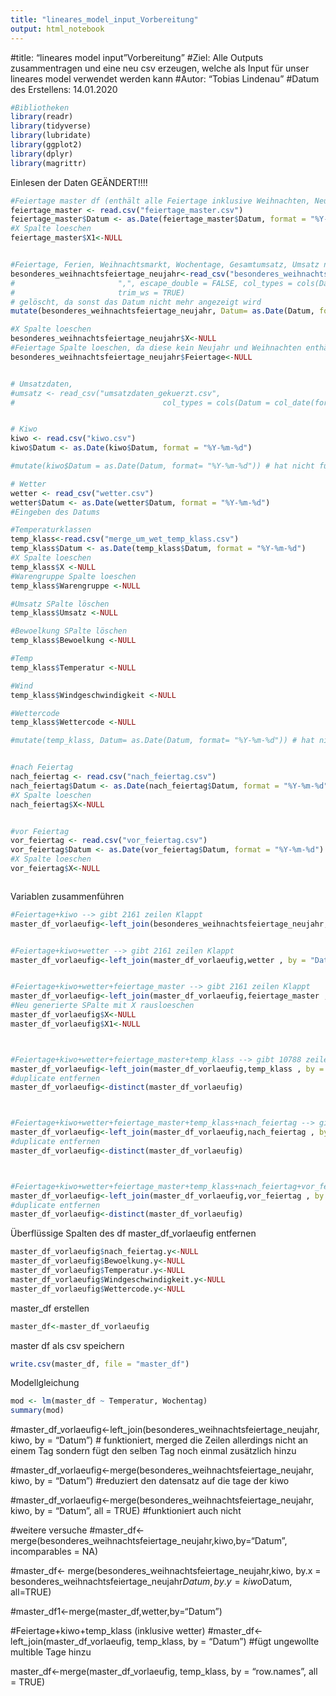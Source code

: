 ```yaml
---
title: "lineares_model_input_Vorbereitung"
output: html_notebook
---
```



#title: "lineares model input "Vorbereitung"
#Ziel: Alle Outputs zusammentragen und eine neu csv erzeugen, welche als Input für unser lineares model verwendet werden kann
#Autor: "Tobias Lindenau"
#Datum des Erstellens: 14.01.2020


```r
#Bibliotheken
library(readr)
library(tidyverse)
library(lubridate)
library(ggplot2)
library(dplyr)
library(magrittr)

```

Einlesen der Daten GEÄNDERT!!!!
```r
#Feiertage master df (enthält alle Feiertage inklusive Weihnachten, Neujahr. Diese hatten bisher gefehlt)
feiertage_master <- read.csv("feiertage_master.csv")
feiertage_master$Datum <- as.Date(feiertage_master$Datum, format = "%Y-%m-%d")
#X Spalte loeschen
feiertage_master$X1<-NULL


#Feiertage, Ferien, Weihnachtsmarkt, Wochentage, Gesamtumsatz, Umsatz nach Warengruppen 1-6
besonderes_weihnachtsfeiertage_neujahr<-read_csv("besonderes_weihnachtsfeiertage_neujahr.csv") 
#                       ",", escape_double = FALSE, col_types = cols(Datum = col_date(format = "%d.%m.%Y")), 
#                       trim_ws = TRUE)
# gelöscht, da sonst das Datum nicht mehr angezeigt wird
mutate(besonderes_weihnachtsfeiertage_neujahr, Datum= as.Date(Datum, format= "%Y-%m-%d"))

#X Spalte loeschen
besonderes_weihnachtsfeiertage_neujahr$X<-NULL
#Feiertage Spalte loeschen, da diese kein Neujahr und Weihnachten enthält
besonderes_weihnachtsfeiertage_neujahr$Feiertage<-NULL


# Umsatzdaten, 
#umsatz <- read_csv("umsatzdaten_gekuerzt.csv", 
#                                 col_types = cols(Datum = col_date(format = "%Y-%m-%d"))) #Eingeben des Datums


# Kiwo
kiwo <- read.csv("kiwo.csv")
kiwo$Datum <- as.Date(kiwo$Datum, format = "%Y-%m-%d")

#mutate(kiwo$Datum = as.Date(Datum, format= "%Y-%m-%d")) # hat nicht funktioniert

# Wetter
wetter <- read_csv("wetter.csv")
wetter$Datum <- as.Date(wetter$Datum, format = "%Y-%m-%d")
#Eingeben des Datums

#Temperaturklassen
temp_klass<-read.csv("merge_um_wet_temp_klass.csv")
temp_klass$Datum <- as.Date(temp_klass$Datum, format = "%Y-%m-%d")
#X Spalte loeschen
temp_klass$X <-NULL
#Warengruppe Spalte loeschen
temp_klass$Warengruppe <-NULL

#Umsatz SPalte löschen
temp_klass$Umsatz <-NULL

#Bewoelkung SPalte löschen
temp_klass$Bewoelkung <-NULL

#Temp
temp_klass$Temperatur <-NULL

#Wind
temp_klass$Windgeschwindigkeit <-NULL

#Wettercode
temp_klass$Wettercode <-NULL

#mutate(temp_klass, Datum= as.Date(Datum, format= "%Y-%m-%d")) # hat nicht funktioniert


#nach Feiertag
nach_feiertag <- read.csv("nach_feiertag.csv")
nach_feiertag$Datum <- as.Date(nach_feiertag$Datum, format = "%Y-%m-%d")
#X Spalte loeschen
nach_feiertag$X<-NULL


#vor Feiertag
vor_feiertag <- read.csv("vor_feiertag.csv")
vor_feiertag$Datum <- as.Date(vor_feiertag$Datum, format = "%Y-%m-%d")
#X Spalte loeschen
vor_feiertag$X<-NULL



```

Variablen zusammenführen
```r
#Feiertage+kiwo --> gibt 2161 zeilen Klappt
master_df_vorlaeufig<-left_join(besonderes_weihnachtsfeiertage_neujahr, kiwo, by = "Datum")


#Feiertage+kiwo+wetter --> gibt 2161 zeilen Klappt
master_df_vorlaeufig<-left_join(master_df_vorlaeufig,wetter , by = "Datum")


#Feiertage+kiwo+wetter+feiertage_master --> gibt 2161 zeilen Klappt
master_df_vorlaeufig<-left_join(master_df_vorlaeufig,feiertage_master , by = "Datum")
#Neu generierte SPalte mit X rausloeschen
master_df_vorlaeufig$X<-NULL
master_df_vorlaeufig$X1<-NULL



#Feiertage+kiwo+wetter+feiertage_master+temp_klass --> gibt 10788 zeilen daher müssen in der nächsten Zeile die doppelten Zeilen entfernt werden
master_df_vorlaeufig<-left_join(master_df_vorlaeufig,temp_klass , by = "Datum")
#duplicate entfernen
master_df_vorlaeufig<-distinct(master_df_vorlaeufig)



#Feiertage+kiwo+wetter+feiertage_master+temp_klass+nach_feiertag --> gibt 2232 zeilen daher müssen in der nächsten Zeile die doppelten Zeilen entfernt werden
master_df_vorlaeufig<-left_join(master_df_vorlaeufig,nach_feiertag , by = "Datum")
#duplicate entfernen
master_df_vorlaeufig<-distinct(master_df_vorlaeufig)



#Feiertage+kiwo+wetter+feiertage_master+temp_klass+nach_feiertag+vor_feiertag --> gibt 2232 zeilen daher müssen in der nächsten Zeile die doppelten Zeilen entfernt werden
master_df_vorlaeufig<-left_join(master_df_vorlaeufig,vor_feiertag , by = "Datum")
#duplicate entfernen
master_df_vorlaeufig<-distinct(master_df_vorlaeufig)

```

Überflüssige Spalten des df master_df_vorlaeufig entfernen
```r
master_df_vorlaeufig$nach_feiertag.y<-NULL
master_df_vorlaeufig$Bewoelkung.y<-NULL
master_df_vorlaeufig$Temperatur.y<-NULL
master_df_vorlaeufig$Windgeschwindigkeit.y<-NULL
master_df_vorlaeufig$Wettercode.y<-NULL

```

master_df erstellen
```r
master_df<-master_df_vorlaeufig
```

master df als csv speichern
```r

write.csv(master_df, file = "master_df")

```


Modellgleichung
```r
mod <- lm(master_df ~ Temperatur, Wochentag)
summary(mod)
```

#master_df_vorlaeufig<-left_join(besonderes_weihnachtsfeiertage_neujahr, kiwo, by = "Datum") 
# funktioniert, merged die Zeilen allerdings nicht an einem Tag sondern fügt den selben Tag noch einmal zusätzlich hinzu


#master_df_vorlaeufig<-merge(besonderes_weihnachtsfeiertage_neujahr, kiwo, by = "Datum") 
#reduziert den datensatz auf die tage der kiwo


#master_df_vorlaeufig<-merge(besonderes_weihnachtsfeiertage_neujahr, kiwo, by = "Datum", all = TRUE) 
#funktioniert auch nicht



#weitere versuche
#master_df<-merge(besonderes_weihnachtsfeiertage_neujahr,kiwo,by="Datum", incomparables = NA)

#master_df<- merge(besonderes_weihnachtsfeiertage_neujahr,kiwo, by.x = besonderes_weihnachtsfeiertage_neujahr$Datum, by.y = kiwo$Datum, all=TRUE)

#master_df1<-merge(master_df,wetter,by="Datum")



#Feiertage+kiwo+temp_klass (inklusive wetter)
#master_df<-left_join(master_df_vorlaeufig, temp_klass, by = "Datum")
#fügt ungewollte multible Tage hinzu

master_df<-merge(master_df_vorlaeufig, temp_klass, by = "row.names", all = TRUE)
